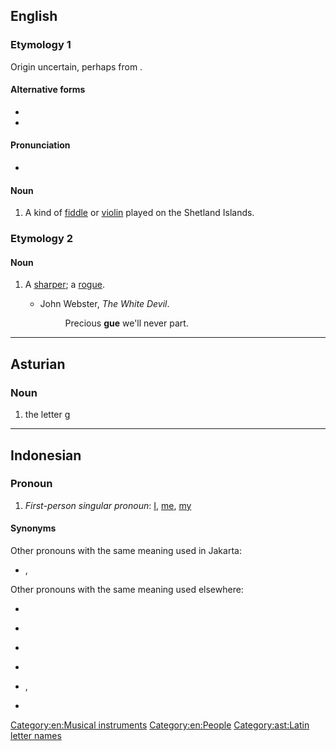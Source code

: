 {{also|Gue|gué|guê|güe|gu'e}}
==English==

===Etymology 1===
Origin uncertain, perhaps from {{etyl|non|en}} {{m|non|gígja}}.

====Alternative forms====
* {{l|en|gju}}
* {{l|en|gu}}

====Pronunciation====
* {{IPA|en|/ɡjuː/}}

====Noun====
{{en-noun}}

# {{lb|en|Shetland}} A kind of [[fiddle]] or [[violin]] played on the Shetland Islands.

===Etymology 2===

====Noun====
{{en-noun}}

# {{lb|en|obsolete}} A [[sharper]]; a [[rogue]].
#* John Webster, ''The White Devil''.
#*:Precious '''gue''' we'll never part.

{{Webster 1913}}

[[Category:en:Musical instruments]]
[[Category:en:People]]

----

==Asturian==

===Noun===
{{ast-noun|f}}

# the letter [[g]]

[[Category:ast:Latin letter names]]

----

==Indonesian==
===Pronoun===
{{head|id|pronoun}}
# {{lb|id|Jakarta|slang}} ''First-person singular pronoun'': [[I]], [[me]], [[my]]

====Synonyms====
Other pronouns with the same meaning used in Jakarta:
* {{l|id|aye}}, {{l|id|ogut}}

Other pronouns with the same meaning used elsewhere:
* {{l|id|aku}} {{q|informal}}
* {{l|id|ku}}
* {{l|id|daku}} {{q|poetic}}
* {{l|id|saya}} {{q|formal}}
* {{l|id|gua}}, {{l|id|gw}} {{q|Java}} 
* {{l|id|hamba}}